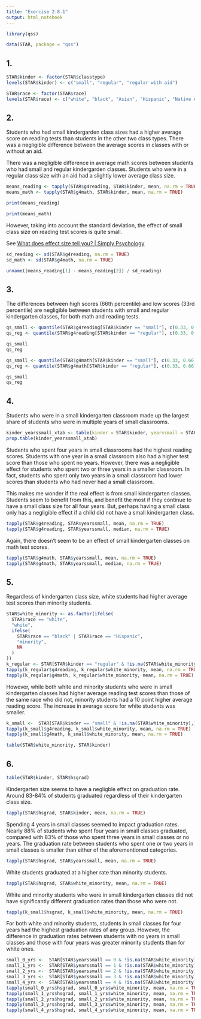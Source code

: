 ```yaml
---
title: "Exercise 2.8.1"
output: html_notebook
---
```




```r
library(qss)
```

```r
data(STAR, package = "qss")
```

## 1.

```r
STAR$kinder <- factor(STAR$classtype)
levels(STAR$kinder) <- c("small", "regular", "regular with aid")

STAR$race <- factor(STAR$race)
levels(STAR$race) <- c("white", "black", "Asian", "Hispanic", "Native American", "others")
```

## 2.

Students who had small kindergarden class sizes had a higher average score on reading tests than students in the other two class types. There was a negligible difference between the average scores in classes with or without an aid. 

There was a negligible difference in average math scores between students who had small and regular kindergarden classes. Students who were in a regular class size with an aid had a slightly lower average class size.

```r
means_reading <- tapply(STAR$g4reading, STAR$kinder, mean, na.rm = TRUE)
means_math <- tapply(STAR$g4math, STAR$kinder, mean, na.rm = TRUE)

print(means_reading)

print(means_math)
```
However, taking into account the standard deviation, the effect of small class size on reading test scores is quite small.

See [What does effect size tell you? | Simply Psychology](https://www.simplypsychology.org/effect-size.html)
```r
sd_reading <- sd(STAR$g4reading, na.rm = TRUE)
sd_math <- sd(STAR$g4math, na.rm = TRUE)

unname((means_reading[1] - means_reading[2]) / sd_reading)
```

## 3.

The differences between high scores (66th percentile) and low scores (33rd percentile) are negligible between students with small and regular kindergarten classes, for both math and reading tests. 

```r
qs_small <- quantile(STAR$g4reading[STAR$kinder == "small"], c(0.33, 0.66), na.rm = TRUE)
qs_reg <- quantile(STAR$g4reading[STAR$kinder == "regular"], c(0.33, 0.66), na.rm = TRUE)

qs_small
qs_reg
```

```r
qs_small <- quantile(STAR$g4math[STAR$kinder == "small"], c(0.33, 0.66), na.rm = TRUE)
qs_reg <- quantile(STAR$g4math[STAR$kinder == "regular"], c(0.33, 0.66), na.rm = TRUE)

qs_small
qs_reg
```

## 4.

Students who were in a small kindergarten classroom made up the largest share of students who were in multiple years of small classrooms.

```r
kinder_yearssmall_xtab <- table(kinder = STAR$kinder, yearssmall = STAR$yearssmall)
prop.table(kinder_yearssmall_xtab)
```
Students who spent four years in small classrooms had the highest reading scores. Students with one year in a small classroom also had a higher test score than those who spent no years. However, there was a negligible effect for students who spent two or three years in a smaller classroom. In fact, students who spent only two years in a small classroom had lower scores than students who had never had a small classroom.

This makes me wonder if the real effect is from small kindergarten classes. Students seem to benefit from this, and benefit the most if they continue to have a small class size for all four years. But, perhaps having a small class only has a negligible effect if a child did not have a small kindergarten class.

```r
tapply(STAR$g4reading, STAR$yearssmall, mean, na.rm = TRUE)
tapply(STAR$g4reading, STAR$yearssmall, median, na.rm = TRUE)
```
Again, there doesn't seem to be an effect of small kindergarten classes on math test scores.

```r
tapply(STAR$g4math, STAR$yearssmall, mean, na.rm = TRUE)
tapply(STAR$g4math, STAR$yearssmall, median, na.rm = TRUE)
```
## 5.

Regardless of kindergarten class size, white students had higher average test scores than minority students.

```r
STAR$white_minority <- as.factor(ifelse(
  STAR$race == "white",
  "white",
  ifelse(
    STAR$race == "black" | STAR$race == "Hispanic",
    "minority",
    NA
  )
))
k_regular <- STAR[STAR$kinder == "regular" & !is.na(STAR$white_minority),]
tapply(k_regular$g4reading, k_regular$white_minority, mean, na.rm = TRUE)
tapply(k_regular$g4math, k_regular$white_minority, mean, na.rm = TRUE)
```
However, while both white and minority students who were in small kindergarten classes had higher average reading test scores than those of the same race who did not, minority students had a 10 point higher average reading score. The increase in average score for white students was smaller.

```r
k_small <-  STAR[STAR$kinder == "small" & !is.na(STAR$white_minority),]
tapply(k_small$g4reading, k_small$white_minority, mean, na.rm = TRUE)
tapply(k_small$g4math, k_small$white_minority, mean, na.rm = TRUE)
```
```r
table(STAR$white_minority, STAR$kinder)
```

## 6.

```r
table(STAR$kinder, STAR$hsgrad)
```

Kindergarten size seems to have a negligble effect on graduation rate. Around 83-84% of students graduated regardless of their kindergarten class size.

```r
tapply(STAR$hsgrad, STAR$kinder, mean, na.rm = TRUE)
```

Spending 4 years in small classes seemed to impact graduation rates. Nearly 88% of students who spent four years in small classes graduated, compared with 83% of those who spent three years in small classes or no years. The graduation rate between students who spent one or two years in small classes is smaller than either of the aforementioned categories.

```r
tapply(STAR$hsgrad, STAR$yearssmall, mean, na.rm = TRUE)
```

White students graduated at a higher rate than minority students.

```r
tapply(STAR$hsgrad, STAR$white_minority, mean, na.rm = TRUE)
```

White and minority students who were in small kindergarten classes did not have significantly different graduation rates than those who were not.

```r
tapply(k_small$hsgrad, k_small$white_minority, mean, na.rm = TRUE)
```

For both white and minority students, students in small classes for four years had the highest graduation rates of any group. However, the difference in graduation rates between students with no years in small classes and those with four years was greater minority students than for white ones.

```r
small_0_yrs <-  STAR[STAR$yearssmall == 0 & !is.na(STAR$white_minority),]
small_1_yrs <-  STAR[STAR$yearssmall == 1 & !is.na(STAR$white_minority),]
small_2_yrs <-  STAR[STAR$yearssmall == 2 & !is.na(STAR$white_minority),]
small_3_yrs <-  STAR[STAR$yearssmall == 3 & !is.na(STAR$white_minority),]
small_4_yrs <-  STAR[STAR$yearssmall == 4 & !is.na(STAR$white_minority),]
tapply(small_0_yrs$hsgrad, small_0_yrs$white_minority, mean, na.rm = TRUE)
tapply(small_1_yrs$hsgrad, small_1_yrs$white_minority, mean, na.rm = TRUE)
tapply(small_2_yrs$hsgrad, small_2_yrs$white_minority, mean, na.rm = TRUE)
tapply(small_3_yrs$hsgrad, small_3_yrs$white_minority, mean, na.rm = TRUE)
tapply(small_4_yrs$hsgrad, small_4_yrs$white_minority, mean, na.rm = TRUE)

```

